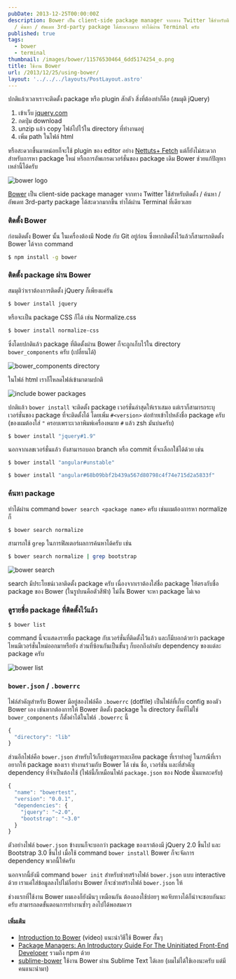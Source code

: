 ```yaml
---
pubDate: 2013-12-25T00:00:00Z
description: Bower เป็น client-side package manager จากทาง Twitter ใช้สำหรับติดตั้ง
  / ค้นหา / อัพเดท 3rd-party package ได้สะดวกมาก ทำได้ผ่าน Terminal ครับ
published: true
tags:
  - bower
  - terminal
thumbnail: /images/bower/11576530464_6dd5174254_o.png
title: ใช้งาน Bower
url: /2013/12/25/using-bower/
layout: '../../../layouts/PostLayout.astro'
---
```


ปกติแล้วเวลาเราจะติดตั้ง package หรือ plugin สักตัว สิ่งที่ต้องทำก็คือ (สมมุติ jQuery)

1. เข้าเว็บ [jquery.com](https://jquery.com/)
2. กดปุ่ม download
3. unzip แล้ว copy ไฟล์ไปไว้ใน directory ที่ทำงานอยู่
4. เพิ่ม path ในไฟล์ html

หรือสะดวกขึ้นมาหน่อยก็จะใช้ plugin ของ editor อย่าง [Nettuts+ Fetch](https://armno.in.th/2012/09/09/sublime-text-2-nettuts-fetch/) แต่ก็ยังไม่สะดวกสำหรับการหา package ใหม่ หรือการอัพเกรดเวอร์ชั่นของ package เดิม Bower ช่วยแก้ปัญหาเหล่านี้ได้ครับ

![bower logo](/images/bower/11576530464_b141d1b021.jpg)

[Bower](https://bower.io) เป็น client-side package manager จากทาง Twitter ใช้สำหรับติดตั้ง / ค้นหา / อัพเดท 3rd-party package ได้สะดวกมากขึ้น ทำได้ผ่าน Terminal ที่เดียวเลย

### ติดตั้ง Bower

ก่อนติดตั้ง Bower นั้น ในเครื่องต้องมี Node กับ Git อยู่ก่อน ซึ่งหากติดตั้งไว้แล้วก็สามารถติดตั้ง Bower ได้จาก command

```bash
$ npm install -g bower
```

### ติดตั้ง package ผ่าน Bower

สมมุติว่าเราต้องการติดตั้ง jQuery ก็เพียงแค่รัน

```bash
$ bower install jquery
```

หรือจะเป็น package CSS ก็ได้ เช่น Normalize.css

```bash
$ bower install normalize-css
```

ซึ่งโดยปกติแล้ว package ที่ติดตั้งผ่าน Bower ก็จะถูกเก็บไว้ใน directory `bower_components` ครับ (เปลี่ยนได้)

![bower_components directory](/images/bower/11545868783_cb11223bcb_b.jpg)

ในไฟล์ html เราก็โหลดไฟล์เข้ามาตามปกติ

![include bower packages](/images/bower/11558637724_591f9bf4e7_z.jpg)

ปกติแล้ว `bower install` จะติดตั้ง package เวอร์ชั่นล่าสุดให้เราเสมอ แต่เราก็สามารถระบุเวอร์ชั่นของ package ที่จะติดตั้งได้ โดยเพิ่ม `#<version>` ต่อท้ายเข้าไปหลังชื่อ package ครับ (ของผมต้องใส่ `"` ครอบเพราะเวลาพิมพ์เครื่องหมาย `#` แล้ว zsh มันบ่นครับ)

```bash
$ bower install "jquery#1.9"
```

นอกจากเลขเวอร์ชั่นแล้ว ยังสามารถบอก branch หรือ commit ที่จะเลือกใช้ได้ด้วย เช่น

```bash
$ bower install "angular#unstable"
```

```bash
$ bower install "angular#68b09bbf2b439a567d80798c4f74e715d2a5833f"
```

### ค้นหา package

ทำได้ผ่าน command `bower search <package name>` ครับ เช่นผมต้องการหา normalize ก็

```bash
$ bower search normalize
```

สามารถใช้ `grep` ในการฟิลเตอร์ผลการค้นหาได้ครับ เช่น

```bash
$ bower search normalize | grep bootstrap
```

![bower search](/images/bower/11558436455_3abf8cacf8_z.jpg)

search มีประโยชน์เวลาติดตั้ง package ครับ เนื่องจากเราต้องใส่ชื่อ package ให้ตรงกับชื่อ package ของ Bower (ในรูปบนคือตัวสีฟ้า) ไม่งั้น Bower จะหา package ไม่เจอ

### ดูรายชื่อ package ที่ติดตั้งไว้แล้ว

```bash
$ bower list
```

command นี้จะแสดงรายชื่อ package กับเวอร์ชั่นที่ติดตั้งไว้แล้ว และก็มีบอกด้วยว่า package ไหนมีเวอร์ชั่นใหม่ออกมาหรือยัง ส่วนที่ซ้อนกันเป็นขั้นๆ ก็บอกถึงลำดับ dependency ของแต่ละ package ครับ

![bower list](/images/bower/11568157035_256a332c6c_z.jpg)

### `bower.json` / `.bowerrc`

ไฟล์สำคัญสำหรับ Bower มีอยู่สองไฟล์คือ `.bowerrc` (dotfile) เป็นไฟล์ที่เก็บ config ของตัว Bower เอง เช่นหากต้องการให้ Bower ติดตั้ง package ใน directory อื่นที่ไม่ใช่ `bower_components` ก็ตั้งค่าได้ในไฟล์ `.bowerrc` นี้

```javascript
{
  "directory": "lib"
}
```

ส่วนอีกไฟล์คือ `bower.json` สำหรับไว้เก็บข้อมูลรายละเอียด package ที่เราทำอยู่ ในกรณีที่เราอยากให้ package ของเรา ทำงานร่วมกับ Bower ได้ เช่น ชื่อ, เวอร์ชั่น และที่สำคัญ dependency ที่จำเป็นต้องใช้ (ไฟล์นี้ก็เหมือนไฟล์ `package.json` ของ Node นั่นแหละครับ)

```javascript
{
  "name": "bowertest",
  "version": "0.0.1",
  "dependencies": {
    "jquery": "~2.0",
    "bootstrap": "~3.0"
  }
}
```

ตัวอย่างไฟล์ `bower.json` ข้างบนก็จะบอกว่า package ของเราต้องมี jQuery 2.0 ขึ้นไป และ Bootstrap 3.0 ขึ้นไป เมื่อใช้ command `bower install` Bower ก็จะจัดการ dependency พวกนี้ให้ครับ

นอกจากนี้ยังมี command `bower init` สำหรับช่วยสร้างไฟล์ `bower.json` แบบ interactive ด้วย เราแค่ใส่ข้อมูลลงไปไม่กี่อย่าง Bower ก็จะช่วยสร้างไฟล์ `bower.json` ให้

ช่วงแรกที่ใช้งาน Bower ผมเองก็ยังมึนๆ เหมือนกัน ต้องลองใช้บ่อยๆ พอจับทางได้ก็น่าจะชอบกันนะครับ สามารถลดขั้นตอนการทำงานซ้ำๆ ลงไปได้พอสมควร

#### เพิ่มเติม

- [Introduction to Bower](https://egghead.io/lessons/bower-introduction-and-setup) (video) แนะนำวิธีใช้ Bower สั้นๆ
- [Package Managers: An Introductory Guide For The Uninitiated Front-End Developer](https://tech.pro/tutorial/1190/package-managers-an-introductory-guide-for-the-uninitiated-front-end-developer) รวมถึง npm ด้วย
- [sublime-bower](https://github.com/benschwarz/sublime-bower) ใช้งาน Bower ผ่าน Sublime Text ได้เลย (ผมไม่ได้ใช้เองนะครับ แต่มีคนแนะนำมา)
